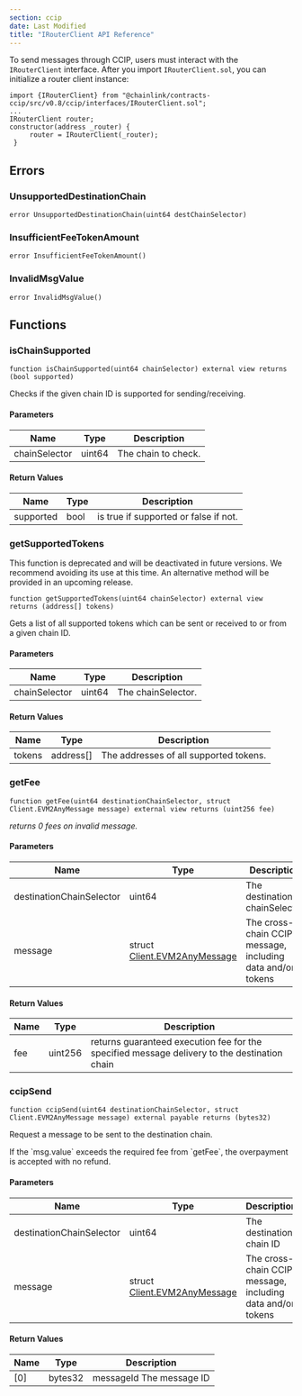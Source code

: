 ```yaml
---
section: ccip
date: Last Modified
title: "IRouterClient API Reference"
---
```



<CcipCommon callout="importCCIPPackage" />

To send messages through CCIP, users must interact with the `IRouterClient` interface.
After you import `IRouterClient.sol`, you can initialize a router client instance:

```solidity
import {IRouterClient} from "@chainlink/contracts-ccip/src/v0.8/ccip/interfaces/IRouterClient.sol";
...
IRouterClient router;
constructor(address _router) {
     router = IRouterClient(_router);
 }
```

## Errors

### UnsupportedDestinationChain

```solidity
error UnsupportedDestinationChain(uint64 destChainSelector)
```

### InsufficientFeeTokenAmount

```solidity
error InsufficientFeeTokenAmount()
```

### InvalidMsgValue

```solidity
error InvalidMsgValue()
```

## Functions

### isChainSupported

```solidity
function isChainSupported(uint64 chainSelector) external view returns (bool supported)
```

Checks if the given chain ID is supported for sending/receiving.

#### Parameters

| Name          | Type   | Description         |
| ------------- | ------ | ------------------- |
| chainSelector | uint64 | The chain to check. |

#### Return Values

| Name      | Type | Description                           |
| --------- | ---- | ------------------------------------- |
| supported | bool | is true if supported or false if not. |

### getSupportedTokens

<Aside type="note" title="Deprecation Notice">
  This function is deprecated and will be deactivated in future versions. We recommend avoiding its use at this time. An
  alternative method will be provided in an upcoming release.
</Aside>

```solidity
function getSupportedTokens(uint64 chainSelector) external view returns (address[] tokens)
```

Gets a list of all supported tokens which can be sent or received
to or from a given chain ID.

#### Parameters

| Name          | Type   | Description        |
| ------------- | ------ | ------------------ |
| chainSelector | uint64 | The chainSelector. |

#### Return Values

| Name   | Type      | Description                            |
| ------ | --------- | -------------------------------------- |
| tokens | address[] | The addresses of all supported tokens. |

### getFee

```solidity
function getFee(uint64 destinationChainSelector, struct Client.EVM2AnyMessage message) external view returns (uint256 fee)
```

_returns 0 fees on invalid message._

#### Parameters

| Name                     | Type                                                                      | Description                                                |
| ------------------------ | ------------------------------------------------------------------------- | ---------------------------------------------------------- |
| destinationChainSelector | uint64                                                                    | The destination chainSelector                              |
| message                  | struct [Client.EVM2AnyMessage](/ccip/api-reference/client#evm2anymessage) | The cross-chain CCIP message, including data and/or tokens |

#### Return Values

| Name | Type    | Description                                                                                  |
| ---- | ------- | -------------------------------------------------------------------------------------------- |
| fee  | uint256 | returns guaranteed execution fee for the specified message delivery to the destination chain |

### ccipSend

```solidity
function ccipSend(uint64 destinationChainSelector, struct Client.EVM2AnyMessage message) external payable returns (bytes32)
```

Request a message to be sent to the destination chain.

<Aside type="caution">
  If the `msg.value` exceeds the required fee from `getFee`, the overpayment is accepted with no refund.
</Aside>

#### Parameters

| Name                     | Type                                                                      | Description                                                |
| ------------------------ | ------------------------------------------------------------------------- | ---------------------------------------------------------- |
| destinationChainSelector | uint64                                                                    | The destination chain ID                                   |
| message                  | struct [Client.EVM2AnyMessage](/ccip/api-reference/client#evm2anymessage) | The cross-chain CCIP message, including data and/or tokens |

#### Return Values

| Name | Type    | Description              |
| ---- | ------- | ------------------------ |
| [0]  | bytes32 | messageId The message ID |
